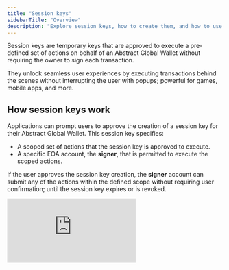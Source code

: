 ```yaml
---
title: "Session keys"
sidebarTitle: "Overview"
description: "Explore session keys, how to create them, and how to use them with the Abstract Global Wallet."
---
```


Session keys are temporary keys that are approved to execute a pre-defined set of actions on behalf of an Abstract Global Wallet without requiring the owner to sign each transaction.

They unlock seamless user experiences by executing transactions behind the scenes without interrupting the user with popups; powerful for games, mobile apps, and more.

## How session keys work

Applications can prompt users to approve the creation of a session key for their Abstract Global Wallet.
This session key specifies:

- A scoped set of actions that the session key is approved to execute.
- A specific EOA account, the **signer**, that is permitted to execute the scoped actions.

If the user approves the session key creation, the **signer** account can submit any of the actions within the defined scope without requiring user confirmation; until the session key expires or is revoked.

<Frame>
  <div
    style={{
      position: "relative",
      paddingBottom: "56.25%",
      height: 0,
      overflow: "hidden",
      width: "100%",
      maxWidth: "100%",
    }}
  >
    <iframe
      src="https://www.youtube.com/embed/lJAV91BvL88?si=BfdCf954_vw5fpBP"
      title="YouTube video player"
      style={{
        position: "absolute",
        top: 0,
        left: 0,
        width: "100%",
        height: "100%",
      }}
      frameBorder="0"
      allow="accelerometer; autoplay; clipboard-write; encrypted-media; gyroscope; picture-in-picture; web-share"
      referrerPolicy="strict-origin-when-cross-origin"
      allowFullScreen
    />
  </div>
</Frame>

## How to use session keys

<Steps>
  <Step title="Create a session key">
    Create a new session key that defines specific actions allowed to be executed on behalf of the Abstract Global Wallet using [createSession](/abstract-global-wallet/agw-client/session-keys/createSession) or [useCreateSession](/abstract-global-wallet/agw-react/hooks/useCreateSession).

    This session key configuration defines a **signer account** that is approved to execute the actions defined in the session on behalf of the Abstract Global Wallet.

    <Warning>
      Session keys must be whitelisted on the [session key policy registry](/abstract-global-wallet/session-keys/going-to-production#session-key-policy-registry)
      to be used on Abstract mainnet following a security review.
    </Warning>

  </Step>
  <Step title="Store the session key">
    Store the session key securely using the guidelines outlined in [Going to Production](/abstract-global-wallet/session-keys/going-to-production#session-key-signer-accounts).
    The session config is required for the session key to be used to execute actions on behalf of the Abstract Global Wallet.

    The signer account(s) defined in the session configuration objects are **sensitive values** that must be stored securely.

     <Warning>
      Use the recommendations for [session key signer accounts](/abstract-global-wallet/session-keys/going-to-production#session-key-signer-accounts)
      outlined in [Going to Production](/abstract-global-wallet/session-keys/going-to-production)
      to ensure the signer account(s) are stored securely.
    </Warning>

  </Step>
  <Step title="Use the session key">
    Create a `SessionClient` instance using either:

    - [toSessionClient](/abstract-global-wallet/agw-client/session-keys/toSessionClient) if you have an existing [AbstractClient](/abstract-global-wallet/agw-client/createAbstractClient) available.
    - [createSessionClient](/abstract-global-wallet/agw-client/session-keys/createSessionClient) if you don&rsquo;t already have an [AbstractClient](/abstract-global-wallet/agw-client/createAbstractClient), such as from a backend environment.

    Use the client to submit transactions and perform actions (e.g. [writeContract](/abstract-global-wallet/agw-client/actions/writeContract)) without requiring the user to approve each transaction. Transactions are signed by the session key account and are submitted `from` the Abstract Global Wallet.

  </Step>
  <Step title="Optional - Revoke the session key">
    Session keys naturally expire after the duration specified in the session configuration.
    However, if you need to revoke a session key before it expires, you can do so using [revokeSessions](/abstract-global-wallet/agw-client/session-keys/revokeSessions).

  </Step>
</Steps>
